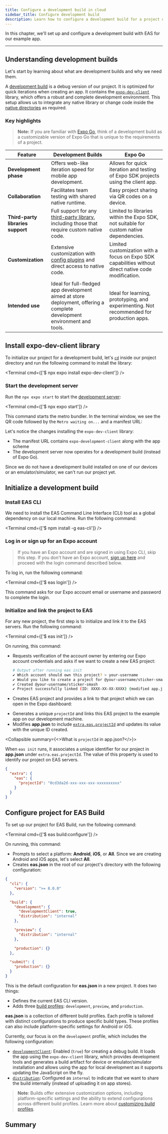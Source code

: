 ```yaml
---
title: Configure a development build in cloud
sidebar_title: Configure development build
description: Learn how to configure a development build for a project using EAS Build.
---
```



In this chapter, we'll set up and configure a development build with EAS for our example app.

<VideoBoxLink videoId="uQCE9zl3dXU" title="Watch: How to configure a development build" />

---

## Understanding development builds

Let's start by learning about what are development builds and why we need them.

A [development build](/develop/development-builds/introduction/) is a debug version of our project. It is optimized for quick iterations when creating an app. It contains the [`expo-dev-client`](/versions/latest/sdk/dev-client/) library, which offers a robust and complete development environment. This setup allows us to integrate any native library or change code inside the [native directories](/workflow/overview/#android-and-ios-native-projects) as required.

### Key highlights

> **Note:** If you are familiar with [Expo Go](/get-started/expo-go/), think of a development build as a customizable version of Expo Go that is unique to the requirements of a project.

| Feature                           | Development Builds                                                                                                                             | Expo Go                                                                                              |
| --------------------------------- | ---------------------------------------------------------------------------------------------------------------------------------------------- | ---------------------------------------------------------------------------------------------------- |
| **Development phase**             | Offers web-like iteration speed for mobile app development.                                                                                    | Allows for quick iteration and testing of Expo SDK projects using the client app.                    |
| **Collaboration**                 | Facilitates team testing with shared native runtime.                                                                                           | Easy project sharing via QR codes on a device.                                                       |
| **Third-party libraries support** | Full support for any [third-party library](/workflow/using-libraries/#third-party-libraries), including those that require custom native code. | Limited to libraries within the Expo SDK, not suitable for custom native dependencies.               |
| **Customization**                 | Extensive customization with [config plugins](/config-plugins/introduction/) and direct access to native code.                                 | Limited customization with a focus on Expo SDK capabilities without direct native code modification. |
| **Intended use**                  | Ideal for full-fledged app development aimed at store deployment, offering a complete development environment and tools.                       | Ideal for learning, prototyping, and experimenting. Not recommended for production apps.             |

<Step label="1">

## Install expo-dev-client library

To initialize our project for a development build, let's [`cd`](https://developer.mozilla.org/en-US/docs/Learn/Tools_and_testing/Understanding_client-side_tools/Command_line#basic_built-in_terminal_commands) inside our project directory and run the following command to install the library:

<Terminal cmd={['$ npx expo install expo-dev-client']} />

### Start the development server

Run the `npx expo start` to start the [development server](/get-started/start-developing/#start-a-development-server):

<Terminal cmd={['$ npx expo start']} />

This command starts the metro bundler. In the terminal window, we see the QR code followed by the `Metro waiting on...` and a manifest URL:

<ContentSpotlight
  alt="Running development server"
  src="/static/images/tutorial/eas/development-server.png"
  className="max-w-[600px]"
/>

Let's notice the changes installing the `expo-dev-client` library:

- The manifest URL contains `expo-development-client` along with the app scheme
- The development server now operates for a development build (instead of Expo Go).

Since we do not have a development build installed on one of our devices or an emulator/simulator, we can't run our project yet.

</Step>

<Step label="2">

## Initialize a development build

### Install EAS CLI

We need to install the EAS Command Line Interface (CLI) tool as a global dependency on our local machine. Run the following command:

<Terminal cmd={['$ npm install -g eas-cli']} />

### Log in or sign up for an Expo account

> If you have an Expo account and are signed in using Expo CLI, skip this step. If you don't have an Expo account, [sign up here](https://expo.dev/signup) and proceed with the login command described below.

To log in, run the following command:

<Terminal cmd={['$ eas login']} />

This command asks for our Expo account email or username and password to complete the login.

### Initialize and link the project to EAS

For any new project, the first step is to initialize and link it to the EAS servers. Run the following command:

<Terminal cmd={['$ eas init']} />

On running, this command:

- Requests verification of the account owner by entering our Expo account credentials and asks if we want to create a new EAS project:

  ```sh
  # Output after running eas init
  ✔ Which account should own this project? > your-username
  ✔ Would you like to create a project for @your-username/sticker-smash? … yes
  ✔ Created @your-username/sticker-smash
  ✔ Project successfully linked (ID: XXXX-XX-XX-XXXX) (modified app.json)
  ```

- Creates EAS project and provides a link to that project which we can open in the Expo dashboard:

<ContentSpotlight
  alt="New project in Expo dashboard"
  src="/static/images/tutorial/eas/new-project.png"
/>

- Generates a unique `projectId` and links this EAS project to the example app on our development machine.
- Modifies **app.json** to include [`extra.eas.projectId`](/versions/latest/sdk/constants/#easconfig) and updates its value with the unique ID created.

<Collapsible summary={<>What is <CODE>projectId</CODE> in app.json?</>}>

When `eas init` runs, it associates a unique identifier for our project in **app.json** under `extra.eas.projectId`. The value of this property is used to identify our project on EAS servers.

```json
{
  "extra": {
    "eas": {
      "projectId": "0cd3da2d-xxx-xxx-xxx-xxxxxxxxxx"
    }
  }
}
```

</Collapsible>

</Step>

<Step label="3">

## Configure project for EAS Build

To set up our project for EAS Build, run the following command:

<Terminal cmd={['$ eas build:configure']} />

On running, this command:

- Prompts to select a platform: **Android**, **iOS**, or **All**. Since we are creating Android and iOS apps, let's select **All**.
- Creates **eas.json** in the root of our project's directory with the following configuration:

```json eas.json
{
  "cli": {
    "version": ">= 8.0.0"
  },

  "build": {
    "development": {
      "developmentClient": true,
      "distribution": "internal"
    },

    "preview": {
      "distribution": "internal"
    },

    "production": {}
  },

  "submit": {
    "production": {}
  }
}
```

This is the default configuration for **eas.json** in a new project. It does two things:

- Defines the current EAS CLI version.
- Adds three [build profiles](/build/eas-json/#build-profiles): `development`, `preview`, and `production`.

</Step>

<Collapsible summary="Explore development profile further">

**eas.json** is a collection of different build profiles. Each profile is tailored with distinct configurations to produce specific build types. These profiles can also include platform-specific settings for Android or iOS.

Currently, our focus is on the `development` profile, which includes the following configuration:

- [`developmentClient`](/eas/json/#developmentclient): Enabled (`true`) for creating a debug build. It loads the app using the `expo-dev-client` library, which provides development tools and generates a build artifact for device or emulator/simulator installation and allows using the app for local development as it supports updating the JavaScript on the fly.
- [`distribution`](/eas/json/#distribution): Configured as `internal` to indicate that we want to share the build internally (instead of uploading it on app stores).

> **Note**: Builds offer extensive customization options, including platform-specific settings and the ability to extend configurations across different build profiles. Learn more about [customizing build profiles](/build/eas-json/#build-profiles).

</Collapsible>

## Summary

<ProgressTracker
  currentChapterIndex={0}
  name="EAS_TUTORIAL"
  summary="
We successfully used the EAS CLI to initialize, and configure our project, link it to EAS servers, and prepare a development build."
  nextChapterDescription="In the next chapter, let's create a development build for Android, install it on a device and an emulator, and get it running with the development server."
  nextChapterTitle="Create and run a cloud build for Android"
  nextChapterLink="/tutorial/eas/android-development-build/"
/>

